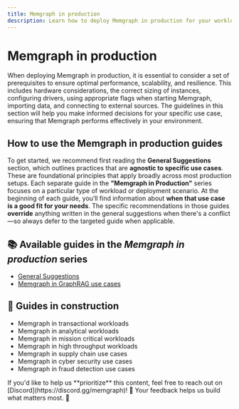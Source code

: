 ```yaml
---
title: Memgraph in production  
description: Learn how to deploy Memgraph in production for your workload and consider all the advices directly from the Memgraph Team based on our multi-year experiences.
---
```



# Memgraph in production

When deploying Memgraph in production, it is essential to consider a set of prerequisites to ensure optimal performance, 
scalability, and resilience. This includes hardware considerations, the correct sizing of instances, configuring drivers, using
appropriate flags when starting Memgraph, importing data, and connecting to external sources. The guidelines in this section will
help you make informed decisions for your specific use case, ensuring that Memgraph performs effectively in your environment.

## How to use the Memgraph in production guides

To get started, we recommend first reading the **General Suggestions** section, which outlines practices that are **agnostic to specific use cases**.
These are foundational principles that apply broadly across most production setups. Each separate guide in the **"Memgraph in Production"**
series focuses on a particular type of workload or deployment scenario. At the beginning of each guide, you’ll find information about
**when that use case is a good fit for your needs**. The specific recommendations in those guides **override** anything written in the
general suggestions when there's a conflict—so always defer to the targeted guide when applicable.


## 📚 Available guides in the *Memgraph in production* series

- [General Suggestions](/memgraph-in-production/general-suggestions)
- [Memgraph in GraphRAG use cases](/memgraph-in-production/memgraph-ing-graphrag)

## 🚧 Guides in construction
- Memgraph in transactional workloads
- Memgraph in analytical workloads
- Memgraph in mission critical workloads
- Memgraph in high throughput workloads
- Memgraph in supply chain use cases
- Memgraph in cyber security use cases
- Memgraph in fraud detection use cases

<Callout type="info">
If you'd like to help us **prioritize** this content, feel free to reach out on [Discord](https://discord.gg/memgraph)! 💬  
Your feedback helps us build what matters most. 🙌
</Callout>

<CommunityLinks/>
